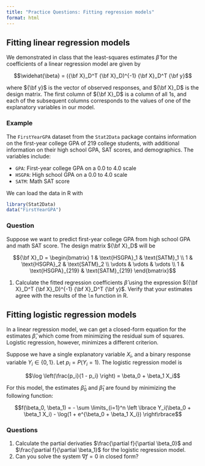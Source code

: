 ```yaml
---
title: "Practice Questions: Fitting regression models"
format: html
---
```


## Fitting linear regression models

We demonstrated in class that the least-squares estimates $\widehat{\beta}$ for the coefficients of a linear regression model are given by

$$\widehat{\beta} = ({\bf X}_D^T {\bf X}_D)^{-1} {\bf X}_D^T {\bf y}$$

where ${\bf y}$ is the vector of observed responses, and ${\bf X}_D$ is the design matrix. The first column of ${\bf X}_D$ is a column of all 1s, and each of the subsequent columns corresponds to the values of one of the explanatory variables in our model.

### Example

The `FirstYearGPA` dataset from the `Stat2Data` package contains information on the first-year college GPA of 219 college students, with additional information on their high school GPA, SAT scores, and demographics. The variables include:

* `GPA`: First-year college GPA on a 0.0 to 4.0 scale
* `HSGPA`: High school GPA on a 0.0 to 4.0 scale
* `SATM`: Math SAT score

We can load the data in R with

```r
library(Stat2Data)
data("FirstYearGPA")
```

### Question

Suppose we want to predict first-year college GPA from high school GPA and math SAT score. The design matrix ${\bf X}_D$ will be

$${\bf X}_D = \begin{bmatrix} 1 & \text{HSGPA}_1 & \text{SATM}_1 \\ 1 & \text{HSGPA}_2 & \text{SATM}_2 \\ \vdots & \vdots & \vdots \\ 1 & \text{HSGPA}_{219} & \text{SATM}_{219} \end{bmatrix}$$


1. Calculate the fitted regression coefficients $\widehat{\beta}$ using the expression $({\bf X}_D^T {\bf X}_D)^{-1} {\bf X}_D^T {\bf y}$. Verify that your estimates agree with the results of the `lm` function in R.


## Fitting logistic regression models

In a linear regression model, we can get a closed-form equation for the estimates $\widehat{\beta}$, which come from minimizing the residual sum of squares. Logistic regression, however, minimizes a different criterion.

Suppose we have a single explanatory variable $X_i$, and a binary response variable $Y_i \in \{0, 1\}$. Let $p_i = P(Y_i = 1)$. The logistic regression model is

$$\log \left(\frac{p_i}{1 - p_i} \right) = \beta_0 + \beta_1 X_i$$

For this model, the estimates $\widehat{\beta}_0$ and $\widehat{\beta}_1$ are found by minimizing the following function:

$$f(\beta_0, \beta_1) = - \sum \limits_{i=1}^n \left \lbrace Y_i(\beta_0 + \beta_1 X_i) - \log(1 + e^{\beta_0 + \beta_1 X_i}) \right\rbrace$$

### Questions

1. Calculate the partial derivaties $\frac{\partial f}{\partial \beta_0}$ and $\frac{\partial f}{\partial \beta_1}$ for the logistic regression model.
2. Can you solve the system $\nabla f = 0$ in closed form?

